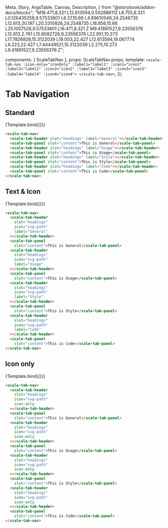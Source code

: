   Meta,
  Story,
  ArgsTable,
  Canvas,
  Description,
} from "@storybook/addon-docs/blocks";
  "M16.471,8.321 L12.613594,0.502886112 L8.755,8.321 L0.126435258,9.57533801 L6.37,15.66 L4.89610548,24.2548735 L12.613,20.197 L20.3310826,24.2548735 L18.856,15.66 L25.1007528,9.57533801 L16.471,8.321 Z M9.41891527,9.23556376 L12.613,2.761 L15.8082728,9.23556376 L22.951,10.273 L17.7826928,15.3122039 L19.003,22.427 L12.613594,19.067774 L6.223,22.427 L7.44449521,15.3122039 L2.275,10.273 L9.41891527,9.23556376 Z";

<Meta title="Components/Tab-Navigation" component={ScaleTabNav} />

  components: { ScaleTabNav },
  props: ScaleTabNav.props,
  template: `
    <scale-tab-nav :icon-only="iconOnly" :label1="label1" :icon1="icon1" :label2="label2" :icon2="icon2" :label3="label3" :icon3="icon3" :label4="label4" :icon4="icon4">
    </scale-tab-nav>
  `,
});

# Tab Navigation

## Standard

<Canvas withSource="none">
  <Story name="Text only">{Template.bind({})}</Story>
</Canvas>

```html
<scale-tab-nav>
  <scale-tab-header slot="headings" label="General"></scale-tab-header>
  <scale-tab-panel slot="content">This is General</scale-tab-panel>
  <scale-tab-header slot="headings" label="Usage"></scale-tab-header>
  <scale-tab-panel slot="content">This is Usage</scale-tab-panel>
  <scale-tab-header slot="headings" label="Style"></scale-tab-header>
  <scale-tab-panel slot="content">This is Style</scale-tab-panel>
  <scale-tab-header slot="headings" label="Code"></scale-tab-header>
  <scale-tab-panel slot="content">This is Code</scale-tab-panel>
</scale-tab-nav>
```

<ArgsTable story="Standard" />

## Text & Icon

<Canvas withSource="none">
  <Story
    name="Text and Icon"
    args={{
      icon1: "M12 5.11l7.75 7.75V19a2.245 2.245 0 01-2.25 2.25h-4.75v-4.5a.75.75 0 10-1.5 0v4.5H6.5A2.245 2.245 0 014.25 19v-6.14zm0-4.24l11.565 11.565-1.06 1.06L12 2.99 1.495 13.495l-1.06-1.06z",
      icon2: "m20.5 1v17l-5 5h-10c-1.65 0-3-1.35-3-3v-19zm-1.5 1.5h-15v17.5c0 .85.65 1.5 1.5 1.5h9v-3c0-.85.65-1.5 1.5-1.5h3zm-2.85 4.75c.25-.3.75-.3 1.05-.05s.3.75.05 1.05l-4.45 5.05-3-2.5-2.95 3.45c-.15.15-.35.25-.55.25-.15 0-.35-.05-.45-.2-.35-.25-.35-.75-.1-1.05l3.95-4.55 3 2.5z",
      icon3: "M23.55 9.4c-.25-.7-.85-1.2-1.6-1.25l-6-.45-2.25-5.55C13.4 1.45 12.75 1 12 1s-1.4.45-1.7 1.15L8 7.75 2 8.2c-.75.05-1.35.55-1.6 1.25s0 1.45.55 1.95l4.6 3.9-1.4 5.8c-.15.7.1 1.45.7 1.9.3.25.7.35 1.05.35s.65-.1.95-.25L12 19.9l5.1 3.2c.65.4 1.4.35 2-.05.6-.45.85-1.2.7-1.9l-1.45-5.85 4.6-3.9c.6-.55.85-1.3.6-2zm-1.5.8l-5.3 4.5 1.65 6.75c.05.2-.05.3-.1.35s-.2.1-.35 0L12 18.1l-5.9 3.65c-.15.1-.3.05-.35 0s-.15-.15-.1-.35l1.65-6.75-5.3-4.5c-.15-.1-.1-.25-.1-.35 0-.05.1-.2.25-.2l6.95-.5 2.65-6.45c.05-.15.15-.15.25-.15s.2.05.3.2l2.65 6.45 6.95.5c.2 0 .25.15.25.2 0 .1 0 .25-.1.35z",
      icon4: "M14 1l.5 2.75c.15.75.95 1.05 1.55.65l2.3-1.6 2.85 2.85-1.6 2.3c-.4.6-.05 1.4.65 1.55L23 10v4l-2.75.5a.994.994 0 00-.65 1.55l1.6 2.3-2.85 2.85-2.3-1.6c-.6-.4-1.4-.05-1.55.65L14 23h-4l-.5-2.75c-.15-.7-.95-1.05-1.55-.65l-2.3 1.6-2.85-2.85 1.6-2.3c.4-.6.05-1.4-.65-1.55L1 14v-4l2.75-.5a.994.994 0 00.65-1.55l-1.6-2.3L5.65 2.8l2.3 1.6c.6.4 1.4.05 1.55-.65L10 1h4zm-1.25 1.5h-1.5l-.3 1.5c-.2 1.2-1.25 2.05-2.45 2.05-.5 0-1-.15-1.4-.45l-1.3-.9-1.05 1.05.9 1.3c.5.7.6 1.6.25 2.4-.3.8-1 1.35-1.85 1.5l-1.55.3v1.5l1.55.25c.85.15 1.5.7 1.85 1.5.35.8.25 1.7-.25 2.4l-.9 1.3 1.05 1.05 1.3-.9c.4-.3.9-.45 1.4-.45 1.2 0 2.25.85 2.45 2.05l.3 1.55h1.5l.3-1.55c.2-1.2 1.25-2.05 2.45-2.05.5 0 1 .15 1.4.45l1.3.9 1.05-1.05-.9-1.3c-.5-.7-.55-1.6-.25-2.3.3-.8 1-1.35 1.85-1.5l1.55-.3v-1.5l-1.55-.3c-.85-.15-1.5-.7-1.85-1.5-.35-.8-.25-1.7.25-2.4l.9-1.3-1.05-1.05-1.3.9c-.4.3-.9.45-1.4.45-1.2 0-2.25-.85-2.45-2.05l-.3-1.55zM12 9a3 3 0 110 6 3 3 0 010-6z",
    }}
  >
    {Template.bind({})}
  </Story>
</Canvas>

```html
<scale-tab-nav>
  <scale-tab-header
    slot="headings"
    icon="svg-path"
    label="General"
  ></scale-tab-header>
  <scale-tab-panel
    slot="content">This is General</scale-tab-panel>
  <scale-tab-header
    slot="headings"
    icon="svg-path"
    label="Usage"
  ></scale-tab-header>
  <scale-tab-panel
    slot="content">This is Usage</scale-tab-panel>
  <scale-tab-header
    slot="headings"
    icon="svg-path"
    label="Style"
  ></scale-tab-header>
  <scale-tab-panel
    slot="content">This is Style</scale-tab-panel>
  <scale-tab-header
    slot="headings"
    icon="svg-path"
    label="Code"
  ></scale-tab-header>
  <scale-tab-panel
    slot="content">This is Code</scale-tab-panel>
</scale-tab-nav>
```

## Icon only

<Canvas withSource="none">
  <Story
    name="Icon only"
    args={{
      icon1: "M12 5.11l7.75 7.75V19a2.245 2.245 0 01-2.25 2.25h-4.75v-4.5a.75.75 0 10-1.5 0v4.5H6.5A2.245 2.245 0 014.25 19v-6.14zm0-4.24l11.565 11.565-1.06 1.06L12 2.99 1.495 13.495l-1.06-1.06z",
      icon2: "m20.5 1v17l-5 5h-10c-1.65 0-3-1.35-3-3v-19zm-1.5 1.5h-15v17.5c0 .85.65 1.5 1.5 1.5h9v-3c0-.85.65-1.5 1.5-1.5h3zm-2.85 4.75c.25-.3.75-.3 1.05-.05s.3.75.05 1.05l-4.45 5.05-3-2.5-2.95 3.45c-.15.15-.35.25-.55.25-.15 0-.35-.05-.45-.2-.35-.25-.35-.75-.1-1.05l3.95-4.55 3 2.5z",
      icon3: "M23.55 9.4c-.25-.7-.85-1.2-1.6-1.25l-6-.45-2.25-5.55C13.4 1.45 12.75 1 12 1s-1.4.45-1.7 1.15L8 7.75 2 8.2c-.75.05-1.35.55-1.6 1.25s0 1.45.55 1.95l4.6 3.9-1.4 5.8c-.15.7.1 1.45.7 1.9.3.25.7.35 1.05.35s.65-.1.95-.25L12 19.9l5.1 3.2c.65.4 1.4.35 2-.05.6-.45.85-1.2.7-1.9l-1.45-5.85 4.6-3.9c.6-.55.85-1.3.6-2zm-1.5.8l-5.3 4.5 1.65 6.75c.05.2-.05.3-.1.35s-.2.1-.35 0L12 18.1l-5.9 3.65c-.15.1-.3.05-.35 0s-.15-.15-.1-.35l1.65-6.75-5.3-4.5c-.15-.1-.1-.25-.1-.35 0-.05.1-.2.25-.2l6.95-.5 2.65-6.45c.05-.15.15-.15.25-.15s.2.05.3.2l2.65 6.45 6.95.5c.2 0 .25.15.25.2 0 .1 0 .25-.1.35z",
      icon4: "M14 1l.5 2.75c.15.75.95 1.05 1.55.65l2.3-1.6 2.85 2.85-1.6 2.3c-.4.6-.05 1.4.65 1.55L23 10v4l-2.75.5a.994.994 0 00-.65 1.55l1.6 2.3-2.85 2.85-2.3-1.6c-.6-.4-1.4-.05-1.55.65L14 23h-4l-.5-2.75c-.15-.7-.95-1.05-1.55-.65l-2.3 1.6-2.85-2.85 1.6-2.3c.4-.6.05-1.4-.65-1.55L1 14v-4l2.75-.5a.994.994 0 00.65-1.55l-1.6-2.3L5.65 2.8l2.3 1.6c.6.4 1.4.05 1.55-.65L10 1h4zm-1.25 1.5h-1.5l-.3 1.5c-.2 1.2-1.25 2.05-2.45 2.05-.5 0-1-.15-1.4-.45l-1.3-.9-1.05 1.05.9 1.3c.5.7.6 1.6.25 2.4-.3.8-1 1.35-1.85 1.5l-1.55.3v1.5l1.55.25c.85.15 1.5.7 1.85 1.5.35.8.25 1.7-.25 2.4l-.9 1.3 1.05 1.05 1.3-.9c.4-.3.9-.45 1.4-.45 1.2 0 2.25.85 2.45 2.05l.3 1.55h1.5l.3-1.55c.2-1.2 1.25-2.05 2.45-2.05.5 0 1 .15 1.4.45l1.3.9 1.05-1.05-.9-1.3c-.5-.7-.55-1.6-.25-2.3.3-.8 1-1.35 1.85-1.5l1.55-.3v-1.5l-1.55-.3c-.85-.15-1.5-.7-1.85-1.5-.35-.8-.25-1.7.25-2.4l.9-1.3-1.05-1.05-1.3.9c-.4.3-.9.45-1.4.45-1.2 0-2.25-.85-2.45-2.05l-.3-1.55zM12 9a3 3 0 110 6 3 3 0 010-6z",
      iconOnly: true
    }}
  >
    {Template.bind({})}
  </Story>
</Canvas>


```html
<scale-tab-nav>
  <scale-tab-header
    slot="headings"
    icon="svg-path"
    icon-only
  ></scale-tab-header>
  <scale-tab-panel
    slot="content">This is General</scale-tab-panel>
  <scale-tab-header
    slot="headings"
    icon="svg-path"
    icon-only
  ></scale-tab-header>
  <scale-tab-panel
    slot="content">This is Usage</scale-tab-panel>
  <scale-tab-header
    slot="headings"
    icon="svg-path"
    icon-only
  ></scale-tab-header>
  <scale-tab-panel
    slot="content">This is Style</scale-tab-panel>
  <scale-tab-header
    slot="headings"
    icon="svg-path"
    icon-only
  ></scale-tab-header>
  <scale-tab-panel
    slot="content">This is Code</scale-tab-panel>
</scale-tab-nav>
```
